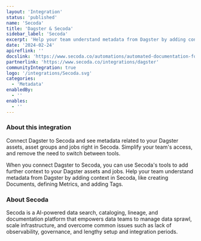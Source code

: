 ```yaml
---
layout: 'Integration'
status: 'published'
name: 'Secoda'
title: 'Dagster & Secoda'
sidebar_label: 'Secoda'
excerpt: 'Help your team understand metadata from Dagster by adding context in Secoda.'
date: '2024-02-24'
apireflink: ''
docslink: 'https://www.secoda.co/automations/automated-documentation-for-new-integrations-in-dagster'
partnerlink: 'https://www.secoda.co/integrations/dagster'
communityIntegration: true
logo: '/integrations/Secoda.svg'
categories:
  - 'Metadata'
enabledBy:
  - ''
enables:
  - ''
---
```


### About this integration

Connect Dagster to Secoda and see metadata related to your Dagster assets, asset groups and jobs right in Secoda. Simplify your team's access, and remove the need to switch between tools.

When you connect Dagster to Secoda, you can use Secoda's tools to add further context to your Dagster assets and jobs. Help your team understand metadata from Dagster by adding context in Secoda, like creating Documents, defining Metrics, and adding Tags.

### About Secoda

Secoda is a AI-powered data search, cataloging, lineage, and documentation platform that empowers data teams to manage data sprawl, scale infrastructure, and overcome common issues such as lack of observability, governance, and lengthy setup and integration periods.
